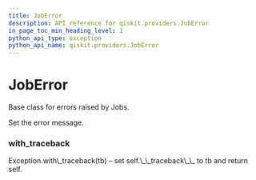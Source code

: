 ```yaml
---
title: JobError
description: API reference for qiskit.providers.JobError
in_page_toc_min_heading_level: 1
python_api_type: exception
python_api_name: qiskit.providers.JobError
---
```


# JobError

<Class id="qiskit.providers.JobError" isDedicatedPage={true} github="https://github.com/qiskit/qiskit/tree/stable/0.14/qiskit/providers/exceptions.py" signature="JobError(*message)">
  Base class for errors raised by Jobs.

  Set the error message.

  ### with\_traceback

  <Function id="qiskit.providers.JobError.with_traceback" signature="with_traceback()">
    Exception.with\_traceback(tb) – set self.\_\_traceback\_\_ to tb and return self.
  </Function>
</Class>

